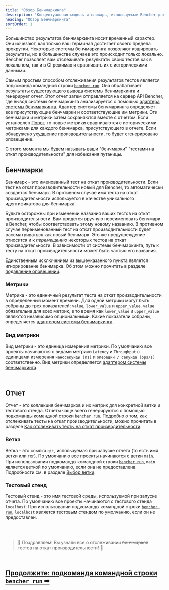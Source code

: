 ```yaml
---
title: "Обзор Бенчмаркинга"
description: "Концептуальная модель и словарь, используемые Bencher для отслеживания результатов тестов производительности кода"
heading: "Обзор Бенчмаркинга"
sortOrder: 1
---
```


Большинство результатов бенчмаркинга носит временный характер.
Они исчезают, как только ваш терминал достигает своего предела прокрутки.
Некоторые системы бенчмаркинга позволяют кэшировать результаты, но в большинстве случаев это происходит только локально.
Bencher позволяет вам отслеживать результаты своих тестов как в локальном, так и в CI режимах и сравнивать их с историческими данными.

Самым простым способом отслеживания результатов тестов является подкоманда командной строки <code><a href="/docs/ru/explanation/bencher-run">bencher run</a></code>.
Она обрабатывает результаты существующего вывода системы бенчмаркинга и генерирует отчет.
Этот отчет затем отправляется на сервер API Bencher,
где вывод системы бенчмаркинга анализируется с помощью [адаптера системы бенчмаркинга](/docs/ru/explanation/adapters).
Адаптер системы бенчмаркинга определяет все присутствующие бенчмарки и соответствующие им метрики.
Эти бенчмарки и метрики затем сохраняются вместе с отчетом.
Если установлен [Порог](/docs/ru/explanation/thresholds), то новые метрики сравниваются с историческими метриками для каждого бенчмарка, присутствующего в отчете.
Если обнаружено ухудшение производительности, то будет сгенерировано оповещение.

С этого момента мы будем называть ваши "бенчмарки" "тестами на откат производительности" для избежания путаницы.

## Бенчмарки
Бенчмарк - это именованный тест на откат производительности.
Если тест на откат производительности новый для Bencher, то автоматически создается бенчмарк.
В противном случае имя теста на откат производительности используется в качестве уникального идентификатора для бенчмарка.

Будьте осторожны при изменении названия ваших тестов на откат производительности.
Вам придется вручную переименовать бенчмарк в Bencher, чтобы соответствовать этому новому названию.
В противном случае переименованный тест на откат производительности будет рассматриваться как новый бенчмарк.
Это же предупреждение относится и к _перемещению_ некоторых тестов на откат производительности.
В зависимости от системы бенчмаркинга, путь к тесту на откат производительности может быть частью его названия.

Единственным исключением из вышеуказанного пункта является игнорирование бенчмарка. Об этом можно прочитать в разделе [подавление оповещений](/docs/ru/explanation/thresholds).

### Метрики
Метрика - это единичный результат теста на откат производительности в определенный момент времени.
Для одной метрики могут быть собраны до трех показателей: `value`, `lower_value` и `upper_value`.
`value` обязательна для всех метрик, в то время как `lower_value` и `upper_value` являются независимо опциональными.
Какие показатели собраны, определяется [адаптером системы бенчмаркинга](/docs/ru/explanation/adapters).

### Вид метрики
Вид метрики - это единица измерения метрики.
По умолчанию все проекты начинаются с видами метрики `Latency` и `Throughput`
с единицами измерения `наносекунды (ns)` и `операции / секунда (ops/s)` соответственно.
Вид метрики определяется [адаптером системы бенчмаркинга](/docs/ru/explanation/adapters).

<br />

## Отчет
Отчет - это коллекция бенчмарков и их метрик для конкретной ветки и тестового стенда.
Отчеты чаще всего генерируются с помощью подкоманды командной строки <code><a href="/docs/ru/explanation/bencher-run">bencher run</a></code>.
Подробно о том, как отслеживать тесты на откат производительности, можно прочитать в разделе [Как отслеживать тесты на откат производительности](/docs/ru/how-to/track-benchmarks).

### Ветка
Ветка - это ссылка `git`, используемая при запуске отчета (то есть имя ветки или тег).
По умолчанию все проекты начинаются с ветки `main`.
При использовании подкоманды командной строки <code><a href="/docs/ru/explanation/bencher-run">bencher run</a></code>,
`main` является веткой по умолчанию, если она не предоставлена.
Подробности см. в разделе [Выбор ветки](/docs/ru/explanation/branch-selection).

### Тестовый стенд
Тестовый стенд - это имя тестовой среды, используемой при запуске отчета.
По умолчанию все проекты начинаются с тестового стенда `localhost`.
При использовании подкоманды командной строки <code><a href="/docs/ru/explanation/bencher-run">bencher run</a></code>,
`localhost` является тестовым стендом по умолчанию, если он не предоставлен.

<br />
<br />

> 🐰 Поздравляем! Вы узнали все о отслеживании ~~бенчмарков~~ тестов на откат производительности! 🎉

<br/>

<h2><a href="/docs/ru/explanation/bencher-run">Продолжите: подкоманда командной строки <code>bencher run</code> ➡</a></h2>